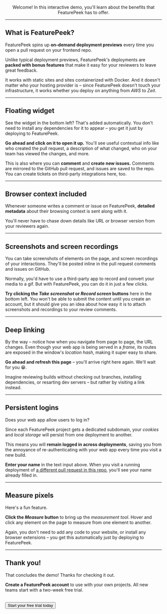 
<Layout>

<Logo demo width="100%" />

<center>

Welcome! In this interactive demo, you'll learn about the benefits that FeaturePeek has to offer. 

</center>

<StartButton />

</Layout>

---

<Layout>

## What is FeaturePeek?

FeaturePeek spins up **on-demand deployment previews** every time you open a pull request on your frontend repo.

Unlike typical deployment previews, FeaturePeek's deployments are **packed with bonus features** that make it easy for your reviewers to leave great feedback. 

It works with static sites and sites containerized with Docker. And it doesn't matter who your hosting provider is – since FeaturePeek doesn't touch your infrastructure, it works whether you deploy on anything from *AWS* to *Zeit*.

</Layout>

---

<Layout>

## Floating widget

See the widget in the bottom left? That's added automatically. You don't need to install any dependencies for it to appear – you get it just by deploying to FeaturePeek. 

**Go ahead and click on it to open it up.** You'll see useful contextual info like who created the pull request, a description of what changed, who on your team has viewed the changes, and more.

This is also where you can **comment** and **create new issues.** Comments are mirrored to the GitHub pull request, and issues are saved to the repo. You can create tickets on third-party integrations here, too.

</Layout>

---

<Layout>

## Browser context included

Whenever someone writes a comment or issue on FeaturePeek, **detailed metadata** about their browsing context is sent along with it. 

<Metadata />

You'll never have to chase down details like URL or browser version from your reviewers again.

</Layout>

---

<Layout>

## Screenshots and screen recordings

You can take screenshots of elements on the page, and screen recordings of your interactions. They'll be posted inline in the pull request comments and issues on GitHub.

<Emoji />

Normally, you'd have to use a third-party app to record and convert your media to a gif. But with FeaturePeek, you can do it in just a few clicks.

**Try clicking the *Take screenshot* or *Record screen* buttons** here in the bottom left. You won't be able to submit the content until you create an account, but it should give you an idea about how easy it is to attach screenshots and recordings to your review comments.

</Layout>

---

<Layout>

## Deep linking

By the way – notice how when you navigate from page to page, the URL changes. Even though your web app is being served in a *frame*, its routes are exposed in the window's *location hash*, making it super easy to share.

**Go ahead and refresh this page** – you'll arrive right here again. We'll wait for you 😁.

Imagine reviewing builds without checking out branches, installing dependencies, or resarting dev servers – but rather by visiting a link instead.

</Layout>

---

<Layout>

## Persistent logins

Does your web app allow users to log in?

Since each FeaturePeek project gets a dedicated subdomain, your *cookies* and *local storage* will persist from one deployment to another. 

This means you will **remain logged in across deployments**, saving you from the annoyance of re-authenticating with your web app every time you visit a new build.

<LocalStorage />

**Enter your name** in the text input above. When you visit a running deployment of <a href="https://dashboard.featurepeek.com/peek/ppnh5v1#/6" target="_blank">a different pull request in this repo</a>, you'll see your name already filled in.

</Layout>

---

<Layout>

## Measure pixels

Here's a fun feature.

**Click the *Measure* button** to bring up the *measurement tool*. Hover and click any element on the page to measure from one element to another. 

<ColorGrid />

Again, you don't need to add any code to your website, or install any browser extensions – you get this automatically just by deploying to FeaturePeek. 

</Layout>

---

<Layout>

## Thank you!

That concludes the demo! Thanks for checking it out. 

<!-- Why don't you <a href="https://github.com/featurepeek/demo" target="_blank">fork this repo</a> and make changes of your own? You'll see your changes deploy on FeaturePeek, supercharged with all the review tools you just learned about.  -->

**Create a FeaturePeek account** to use with your own projects. All new teams start with a two-week free trial. 

<br />
<Button href="https://dashboard.featurepeek.com/login" target="_blank">Start your free trial today</Button>

</Layout>


